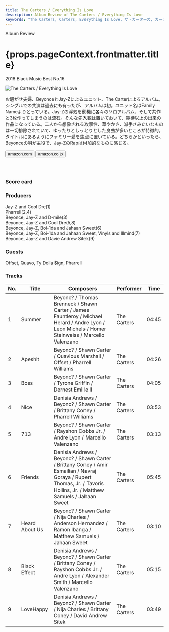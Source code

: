 ```yaml
---
title: The Carters / Everything Is Love
description: Album Review of The Carters / Everything Is Love
keywords: "The Carters, Carters, Everything Is Love, ザ・カーターズ, カーターズ, エブリシング・イズ・ラブ"
---
```





<p className="largeP">Album Review</p>
<h1 className="h1--no--margin">{props.pageContext.frontmatter.title}</h1>
<p className="largeP">
  <Link to="/best50/2018/">2018 Black Music Best No.16</Link>
</p>

<Row  className="image-card-group">
	<Column colMd={3} colLg={4} noGutterMdLeft="">
       <ImageCard>

![The Carters / Everything Is Love](../../images/cd/carters1L.jpg)

</ImageCard>
	</Column>
	<Column colMd={4} colLg={8} noGutterMdLeft="">
	<p>
		お騒がせ夫婦、BeyonceとJay-Zによるユニット、The Carterによるアルバム。シングルでの共演は過去にも有ったが、アルバムは初。ユニット名はFamily Nameよりとっている。Jay-Zの浮気を動機に各々のソロアルバム、そして共作と3枚作ってしまうのは流石。そんな先入観は置いておいて、期待以上の出来の作品になっている。二人から想像される攻撃性、華やかさ、派手さみたいなものは一切排除されていて、ゆったりとしっとりとした良曲が多いところが特徴的。タイトルにあるようにファミリー愛を焦点に置いている。どちらかといったら、Beyonceの唄が主役で、Jay-ZのRapは付加的なものに感じる。
	</p>
	<div>
	  <Button className="button-right-mergin"  href="https://amzn.to/3dKenCE" renderIcon={ArrowUpRight} size='sm' kind='primary'>
      amazon.com
    </Button>
    <Button className="button-right-mergin"  href="https://amzn.to/3dAHmsh" renderIcon={ArrowUpRight} size='sm' kind='secondary'>
      amazon.co.jp
    </Button>
	</div>
	<a style="display:inline-block;overflow:hidden;background:url(https://linkmaker.itunes.apple.com/ja-jp/lockup.svg?releaseDate=2018-06-16&kind=album&bubble=apple_music&style=mono-black) no-repeat;width:180px;height:45px;" href="https://geo.music.apple.com/jp/album/everything-is-love/1400117883?mt=1&app=music&ls=1&at=11lcug"></a>
	</Column>
</Row>
<Row >
  <Column colMd={4} colLg={4} noGutterMdLeft="">
    <div>
    <h3>Score card</h3>
		<SliderJS1 value="4" />
    <SliderJS2 value="2" />
		<SliderJS3 value="1" />
    <SliderJS4 value="8" />
    </div>
  </Column>
  <Column colMd={8} colLg={8} noGutterMdLeft="">
		<div>
			<h3>Producers</h3>
			<p>
				Jay-Z and Cool Dre(1)
				<br/>Pharrell(2,4)
				<br/>Beyonce, Jay-Z and D-mile(3)
				<br/>Beyonce, Jay-Z and Cool Dre(5,8)
				<br/>Beyonce, Jay-Z, Boi-1da and Jahaan Sweet(6)
				<br/>Beyonce, Jay-Z, Boi-1da and Jahaan Sweet, Vinyls and Illmind(7)
				<br/>Beyonce, Jay-Z and Davie Andrew Sitek(9)
			</p>
			<h3>Guests</h3>
			<p>
				Offset, Quavo, Ty Dolla $ign, Pharrell
			</p>
		</div>
	</Column>
</Row>

<h3>Tracks</h3>

| No. | Title          | Composers                                                                                                                                                               | Performer   | Time  |
| --- | -------------- | ----------------------------------------------------------------------------------------------------------------------------------------------------------------------- | ----------- | ----- |
| 1   | Summer         | Beyonc? / Thomas Brenneck / Shawn Carter / James Fauntleroy / Michael Herard / Andre Lyon / Leon Michels / Homer Steinweiss / Marcello Valenzano                        | The Carters | 04:45 |
| 2   | Apeshit        | Beyonc? / Shawn Carter / Quavious Marshall / Offset / Pharrell Williams                                                                                                 | The Carters | 04:26 |
| 3   | Boss           | Beyonc? / Shawn Carter / Tyrone Griffin / Dernest Emille II                                                                                                             | The Carters | 04:05 |
| 4   | Nice           | Denisia Andrews / Beyonc? / Shawn Carter / Brittany Coney / Pharrell Williams                                                                                           | The Carters | 03:53 |
| 5   | 713            | Beyonc? / Shawn Carter / Rayshon Cobbs Jr. / Andre Lyon / Marcello Valenzano                                                                                            | The Carters | 03:13 |
| 6   | Friends        | Denisia Andrews / Beyonc? / Shawn Carter / Brittany Coney / Amir Esmailian / Navraj Goraya / Rupert Thomas, Jr. / Tavoris Hollins, Jr. / Matthew Samuels / Jahaan Sweet | The Carters | 05:45 |
| 7   | Heard About Us | Beyonc? / Shawn Carter / Nija Charles / Anderson Hernandez / Ramon Ibanga / Matthew Samuels / Jahaan Sweet                                                              | The Carters | 03:10 |
| 8   | Black Effect   | Denisia Andrews / Beyonc? / Shawn Carter / Brittany Coney / Rayshon Cobbs Jr. / Andre Lyon / Alexander Smith / Marcello Valenzano                                       | The Carters | 05:15 |
| 9   | LoveHappy      | Denisia Andrews / Beyonc? / Shawn Carter / Nija Charles / Brittany Coney / David Andrew Sitek                                                                           | The Carters | 03:49 |
